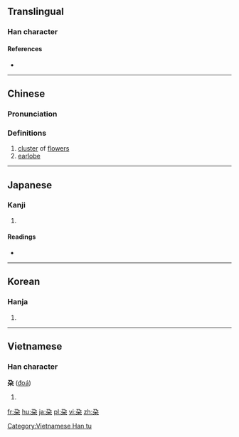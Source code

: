 {{also|朵}}
==Translingual==

===Han character===
{{Han char|rn=75|rad=木|as=02|sn=6|four=|canj=弓尸木 (NSD), X弓尸木 (XNSD)|ids=⿱[[乃]][[木]]}}

====References====
* {{Han ref|kx=0510.070|dkj=14430|dj=0894.060|hdz=21156.080|uh=6736|ud=26422}}

----

==Chinese==
{{zh-forms}}

===Pronunciation===
{{zh-pron
|m=duǒ
|c=do3,doe2
|mc=y
|oc=y
|ma=
|cat=n
}}

===Definitions===
# [[cluster]] of [[flower]]s
# [[earlobe]]

----

==Japanese==

===Kanji===
{{ja-kanji|grade=|rs=木02}}

# {{defn|lang=ja|sort=木02}}

====Readings====
* {{ja-readings|on=[[だ]] (da), [[た]] (ta)|kun=[[えだ]] (eda), [[たぶ]] (tabu)}}

----

==Korean==

===Hanja===
{{ko-hanja|hangeul=타|eumhun=|rv=ta|mr=t'a|y=tha}}

# {{defn|lang=ko|sort=木02}}

----

==Vietnamese==

===Han character===
'''朶''' ([[đoá]])

# {{defn|vi}}

[[Category:Vietnamese Han tu]]

[[fr:朶]]
[[hu:朶]]
[[ja:朶]]
[[pl:朶]]
[[vi:朶]]
[[zh:朶]]